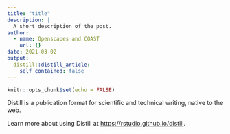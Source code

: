 ```yaml
---
title: "title"
description: |
  A short description of the post.
author:
  - name: Openscapes and COAST
    url: {}
date: 2021-03-02
output:
  distill::distill_article:
    self_contained: false
---
```



```r
knitr::opts_chunk$set(echo = FALSE)
```

Distill is a publication format for scientific and technical writing, native to the web.

Learn more about using Distill at <https://rstudio.github.io/distill>.


